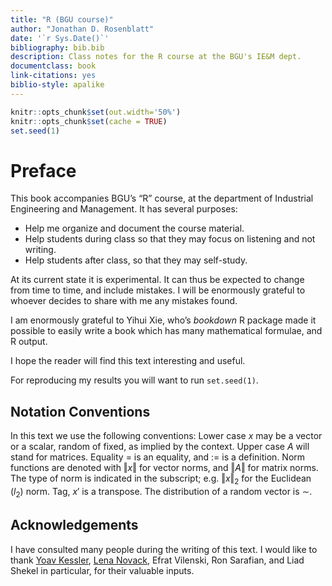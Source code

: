 ```yaml
--- 
title: "R (BGU course)"
author: "Jonathan D. Rosenblatt"
date: '`r Sys.Date()`'
bibliography: bib.bib
description: Class notes for the R course at the BGU's IE&M dept.
documentclass: book
link-citations: yes
biblio-style: apalike
---
```


```r
knitr::opts_chunk$set(out.width='50%')
knitr::opts_chunk$set(cache = TRUE)
set.seed(1)
```




# Preface

This book accompanies BGU's "R" course, at the department of Industrial Engineering and Management. 
It has several purposes:

- Help me organize and document the course material.
- Help students during class so that they may focus on listening and not writing.
- Help students after class, so that they may self-study.

At its current state it is experimental. 
It can thus be expected to change from time to time, and include mistakes.
I will be enormously grateful to whoever decides to share with me any mistakes found.

I am enormously grateful to Yihui Xie, who's *bookdown* R package made it possible to easily write a book which has many mathematical formulae, and R output. 

I hope the reader will find this text interesting and useful. 

For reproducing my results you will want to run `set.seed(1)`.





## Notation Conventions

In this text we use the following conventions:
Lower case $x$ may be a vector or a scalar, random of fixed, as implied by the context. 
Upper case $A$ will stand for matrices. 
Equality $=$ is an equality, and $:=$ is a definition.
Norm functions are denoted with $\Vert x \Vert$ for vector norms, and $\Vert A \Vert$ for matrix norms. 
The type of norm is indicated in the subscript; e.g. $\Vert x \Vert_2$ for the Euclidean ($l_2$) norm.
Tag, $x'$ is a transpose. 
The distribution of a random vector is $\sim$.



## Acknowledgements

I have consulted many people during the writing of this text.
I would like to thank [Yoav Kessler](https://kesslerlab.wordpress.com/), [Lena Novack](http://fohs.bgu.ac.il/research/profileBrief.aspx?id=VeeMVried), Efrat Vilenski, Ron Sarafian, and Liad Shekel in particular, for their valuable inputs. 
